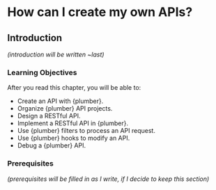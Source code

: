 # How can I create my own APIs? {#sec-plumber-intro}

## Introduction

*(introduction will be written \~last)*

### Learning Objectives

After you read this chapter, you will be able to:

-   Create an API with {plumber}.
-   Organize {plumber} API projects.
-   Design a RESTful API.
-   Implement a RESTful API in {plumber}.
-   Use {plumber} filters to process an API request.
-   Use {plumber} hooks to modify an API.
-   Debug a {plumber} API.

### Prerequisites

*(prerequisites will be filled in as I write, if I decide to keep this section)*

